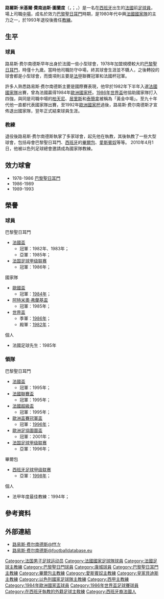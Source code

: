{{NoteTA
|G1=Football|G2=西甲|G3=uefa
|T=zh-hans:路易斯·费尔南德斯; zh-hk:路爾斯·費南迪斯;
|1=zh-hans:费尔南德斯; zh-hk:費南迪斯;
|2=zh-hans:路易斯; zh-hk:路爾斯;
}}
{{Spanish name|Fernández|Toledo}}
{{Infobox football biography
| name= 路爾斯·費南迪斯<br >''Luis Fernández''
| image = Luis Fernandez.jpg
| image_size = 220px
| caption = 
| fullname = Luis Miguel Fernández Toledo
| birth_date  = {{Birth date and age|df=yes|1959|10|2}}
| birth_place = [[西班牙|西班牙]][[塔里法|塔里法]]
| height = {{convert|1.81|m|ftin|abbr=on}}
| currentclub =
| position = [[中場|中場]]
| youthyears1 = 1969–1970 
| youthyears2 = 1970–1978
| youthclubs1 = HAVE Minguettes 
| youthclubs2 = St-Priest
| years1 = 1978–1986 
| years2 = 1986–1989 
| years3 = 1989–1993
| clubs1 = [[巴黎圣日耳曼足球俱乐部|巴黎聖日耳門]] 
| clubs2 = [[Racing_Club_de_France_Colombes_92|RC巴黎]] 
| clubs3 = [[AS_Cannes|-{zh-hans:戛纳; zh-tw:坎城; zh-hk:康城;}-]]
| caps1 = 225  
| caps2 = 59   
| caps3 = 93   
| goals1 = 30  
| goals2 = 3  
| goals3 = 5 
| totalcaps = 377
|totalgoals = 38
| nationalyears1 = 1982–1992
| nationalteam1 = [[法國國家足球隊|法國]]
| nationalcaps1 = 60   
| nationalgoals1 = 6 
| manageryears1 = 1992–1994 
| manageryears2 = 1994–1996 
| manageryears3 = 1996–2000 
| manageryears4 = 2000–2003 
| manageryears5 = 2003–2004 
| manageryears6 = 2005 
| manageryears7 = 2005–2006 
| manageryears8 = 2006–2007 
| manageryears9 = 2008–2009 
| manageryears10 = 2010–2011
| managerclubs1 = [[AS_Cannes|-{zh-hans:戛纳; zh-tw:坎城; zh-hk:康城;}-]] 
| managerclubs2 = [[巴黎圣日耳曼足球俱乐部|巴黎聖日耳門]] 
| managerclubs3 = [[毕尔巴鄂竞技俱乐部|畢爾包]] 
| managerclubs4 = [[巴黎圣日耳曼足球俱乐部|巴黎聖日耳門]] 
| managerclubs5 = [[西班牙人足球俱樂部|愛斯賓奴]] 
| managerclubs6 = [[赖扬体育俱乐部|艾雷恩]] 
| managerclubs7 = [[耶路撒冷贝塔足球俱乐部|耶路撒冷比達]] 
| managerclubs8 = [[皇家贝蒂斯足球俱乐部|貝迪斯]] 
| managerclubs9 = [[兰斯足球俱乐部|蘭斯]] 
| managerclubs10 = [[以色列國家足球隊|以色列]]
|pcupdate = 
|ntupdate =
}}
'''路爾斯·米基爾·費南迪斯·圖蘭度'''（{{lang-es|'''Luis Miguel Fernández Toledo'''}}，{{IPA-fr|lwis fɛʁ.nɑ̃.dɛz}}；{{IPA-es|lwis feɾˈnandeθ}}，{{bd|1959年|10月2日|catidx=Fernández, Luis}}）是一名在[[西班牙|西班牙]]出生的[[法國|法國]]前[[足球員|足球員]]，場上司職[[中場|中場]]，成名於效力[[巴黎圣日耳曼足球俱乐部|巴黎聖日耳門]]時期，是1980年代中興[[法國國家足球隊|法國國家隊]]的主力之一，於1993年退役後擔任[[領隊_(足球)|教練]]。

== 生平 ==
===球員===
路易斯·费尔南德斯早年出身於法國一些小型球會，1978年加盟規模較大的[[巴黎聖日耳曼足球俱樂部|巴黎聖日耳門]]，時僅十九歲。當時他司職防守中場，終其球會生涯並不驕人，之後轉投的球會都是小型球會，而獎項則主要是[[法甲|法甲]]聯賽冠軍和法國杯冠軍。

許多人熟悉路易斯·费尔南德斯主要是國際賽表現，他早於1982年下半年入選[[法國國家足球隊|法國國家隊]]出賽，曾為法國贏得1984年[[歐洲國家杯|歐洲國家杯]]。[[1986年世界盃|1986年世界盃]]他協助國家隊打入四強，與同是司職中場的[[柏天尼|柏天尼]]、[[阿蘭·吉雷瑟|居里斯]]和[[讓·蒂加納|泰簡拿]]被稱為「黃金中場」。至九十年代他一直都代表國家隊出賽，至1992年[[歐洲國家杯|歐洲國家杯]]過後，路易斯·费尔南德斯才宣佈退出國家隊，翌年正式結束球員生涯。

===教練===
退役後路易斯·费尔南德斯執掌了多家球會，起先他在{{tsl|en|AS Cannes||-{zh-hans:戛纳; zh-tw:坎城; zh-hk:康城;}-}}執教，其後執教了一些大型球會，包括母會巴黎聖日耳門、[[西班牙|西班牙]]的[[毕尔巴鄂竞技俱乐部|畢爾包]]、[[西班牙人足球俱樂部|愛斯賓奴]]等等。
2010年4月1日，他被以色列足球總會邀請成為國家隊教練。

== 效力球會 ==
* 1978-1986 [[巴黎聖日耳曼足球俱樂部|巴黎聖日耳門]]
* 1986-1989 {{tsl|en|RC Paris||RC巴黎}}
* 1989-1993 {{tsl|en|AS Cannes||-{zh-hans:戛纳; zh-tw:坎城; zh-hk:康城;}-}}

== 榮譽 ==
===球員===
;巴黎聖日耳門
* [[法國盃|法國盃]]
**冠軍：1982年、1983年；
**亞軍：1985年；
* [[法国足球甲级联赛|法国足球甲级联赛]]
**冠軍：1986年；

;國家隊
* [[欧洲足球锦标赛|歐國盃]]
**冠軍：[[1984年欧洲足球锦标赛|1984年]]；
* [[阿特米奧·弗蘭基盃|阿特米奧·弗蘭基盃]]
**冠軍：1985年；
* [[世界盃足球賽|世界盃]]
**季軍：[[1986年世界盃足球賽|1986年]]；
**殿軍：[[1982年世界盃足球賽|1982年]]；

; 個人
* 法國足球先生：1985年

===領隊===
;巴黎聖日耳門
* [[法國盃|法國盃]]
**冠軍：1995年；
* [[法國聯賽盃|法國聯賽盃]]
**冠軍：1995年；
* [[法國超級盃|法國超級盃]]
**冠軍：1995年；
* [[欧洲优胜者杯|歐洲盃賽冠軍盃]]
**冠軍：[[1995–96年歐洲盃賽冠軍盃|1996年]]；
* [[欧洲足联国际托托杯|歐洲足協圖圖盃]]
**冠軍：2001年；
* [[法国足球甲级联赛|法国足球甲级联赛]]
**亞軍：1996年；

;畢爾包
* [[西班牙足球甲级联赛|西班牙足球甲级联赛]]
**亞軍：[[1997–98赛季西班牙足球甲级联赛|1998年]]；

; 個人
* 法甲年度最佳教練：1994年；

== 參考資料 ==
{{reflist}}

== 外部連結 ==
{{Commons category|Luis Fernández}}
* [http://www.fff.fr/equipes-de-france/tous-les-joueurs/fiche-joueur/386-luis-fernandez 路易斯·费尔南德斯@fff.fr] {{Wayback|url=http://www.fff.fr/equipes-de-france/tous-les-joueurs/fiche-joueur/386-luis-fernandez |date=20200918233835 }}
* [http://www.footballdatabase.eu/football.joueurs.luis.fernandez.1889.fr.html 路易斯·费尔南德斯@footballdatabase.eu] {{Wayback|url=http://www.footballdatabase.eu/football.joueurs.luis.fernandez.1889.fr.html |date=20180111113216 }} 

{{畢爾包競技主教練}}
{{1984年歐洲國家盃法國參賽名單}}
{{1986年世界盃足球賽法國參賽名單}}
{{1992年歐洲國家盃法國參賽名單}}

{{Authority control}}
{{DEFAULTSORT:Fernandez, Luis}}
[[Category:法国男子足球运动员|Category:法国男子足球运动员]]
[[Category:法國國家足球隊球員|Category:法國國家足球隊球員]]
[[Category:法國足球主教練|Category:法國足球主教練]]
[[Category:巴黎聖日門球員|Category:巴黎聖日門球員]]
[[Category:康城球員|Category:康城球員]]
[[Category:巴黎聖日耳門主教練|Category:巴黎聖日耳門主教練]]
[[Category:畢爾包主教練|Category:畢爾包主教練]]
[[Category:愛斯賓奴主教練|Category:愛斯賓奴主教練]]
[[Category:皇家貝迪斯主教練|Category:皇家貝迪斯主教練]]
[[Category:以色列國家足球隊主教練|Category:以色列國家足球隊主教練]]
[[Category:西甲主教練|Category:西甲主教練]]
[[Category:1984年歐洲國家盃球員|Category:1984年歐洲國家盃球員]]
[[Category:1986年世界盃足球賽球員|Category:1986年世界盃足球賽球員]]
[[Category:在西班牙執教的外籍足球主敎練|Category:在西班牙執教的外籍足球主敎練]]
[[Category:西班牙裔法國人|Category:西班牙裔法國人]]